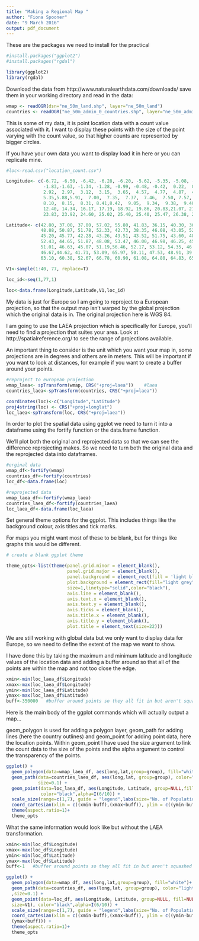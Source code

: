 ```yaml
---
title: "Making a Regional Map "
author: "Fiona Spooner"
date: "9 March 2016"
output: pdf_document
---
```

These are the packages we need to install for the practical

```r
#install.packages("ggplot2")
#install.packages("rgdal")
```


```r
library(ggplot2)
library(rgdal)
```


Download the data from http://www.naturalearthdata.com/downloads/ save them in your working directory and read in the data:

```r
wmap <- readOGR(dsn="ne_50m_land.shp", layer="ne_50m_land")
countries <- readOGR("ne_50m_admin_0_countries.shp", layer="ne_50m_admin_0_countries")
```

This is some of my data, it is point location data with a count value associated with it. I want to display these points with the size of the point varying with the count value, so that higher counts are represented by bigger circles. 

If you have your own data you want to display load it in here or you can replicate mine.

```r
#loc<-read.csv("location_count.csv")

Longitude<- c(-6.72, -6.50, -6.42, -6.28, -6.20, -5.62, -5.35, -5.08, -3.87, -2.92, -2.72,
              -1.83,-1.63, -1.34, -1.28, -0.99, -0.48, -0.42,  0.22,  0.67,  0.84,  2.23,
              2.92,  2.97,  3.12,  3.15,  3.65,  4.57,  4.77,  4.87,  4.93,  5.15,5.15,
              5.35,5.88,5.91,  7.00,  7.35,  7.37,  7.46,  7.50, 7.57,  7.89,  7.92,  8.00,
              8.10,  8.15,  8.31, 8.41,8.42,  9.05,  9.34,  9.38,  9.48,  9.95, 10.20, 12.19,
              12.40, 14.34, 16.17, 17.19, 18.92, 19.86, 20.83,21.07, 21.77, 23.08, 23.13,
              23.83, 23.92, 24.60, 25.02, 25.40, 25.40, 25.47, 26.38, 28.94)

Latitude<- c(42.80, 37.00, 37.00, 57.02, 55.80, 41.83, 36.15, 40.30, 36.83, 55.17, 50.83,
             48.88, 50.87, 51.78, 52.33, 42.73, 38.35, 46.08, 43.05, 52.45, 40.71, 42.39,
             45.20, 45.77, 42.28, 43.26, 43.51, 43.52, 51.75, 43.60, 48.72, 43.47, 52.15,
             52.43, 44.65, 51.87, 48.08, 53.47, 46.00, 46.98, 46.25, 45.42, 53.77, 46.73,
             51.01, 46.63, 45.07, 51.19,56.46, 52.17, 53.12, 54.35, 46.95, 42.60, 46.42,
             46.67,44.62, 41.71, 53.09, 65.97, 50.11, 47.53, 48.91, 39.08, 63.43, 60.48,
             63.10, 60.38, 52.67, 66.78, 60.90, 61.08, 64.80, 64.83, 65.00, 64.75, 44.66)

V1<-sample(1:40, 77, replace=T)

loc_id<-seq(1,77,1)
  
loc<-data.frame(Longitude,Latitude,V1,loc_id)

```


My data is just for Europe so I am going to reproject to a European projection, so that the output map isn't warped by the global projection which the original data is in. The original projection here is WGS 84. 

I am going to use the LAEA projection which is specifically for Europe, you'll need to find a projection that suites your area. Look at http://spatialreference.org/ to see the range of projections available.

An important thing to consider is the unit which you want your map in, some projections are in degrees and others are in meters. This will be important if you want to look at distances, for example if you want to create a buffer around your points.

```r
#reproject to european projection
wmap_laea<- spTransform(wmap, CRS("+proj=laea"))    #laea
countries_laea<-spTransform(countries, CRS("+proj=laea"))

coordinates(loc)<-c("Longitude","Latitude")
proj4string(loc) <- CRS("+proj=longlat")
loc_laea<-spTransform(loc, CRS("+proj=laea"))

```

In order to plot the spatial data using ggplot we need to turn it into a dataframe using the fortify function or the data.frame function.

We'll plot both the original and reprojected data so that we can see the difference reprojecting makes. So we need to turn both the original data and the reprojected data into dataframes.

```r
#orginal data
wmap_df<-fortify(wmap)
countries_df<-fortify(countries)
loc_df<-data.frame(loc)

#reprojected data
wmap_laea_df<-fortify(wmap_laea)
countries_laea_df<-fortify(countries_laea)
loc_laea_df<-data.frame(loc_laea)

```

Set general theme options for the ggplot. This includes things like the background colour, axis titles and tick marks.

For maps you might want most of these to be blank, but for things like graphs this would be different.

```r
# create a blank ggplot theme

theme_opts<-list(theme(panel.grid.minor = element_blank(),
                       panel.grid.major = element_blank(),
                       panel.background = element_rect(fill = 'light blue', colour = NA),
                       plot.background = element_rect(fill="light grey",
                       size=1,linetype="solid",color="black"),
                       axis.line = element_blank(),
                       axis.text.x = element_blank(),
                       axis.text.y = element_blank(),
                       axis.ticks = element_blank(),
                       axis.title.x = element_blank(),
                       axis.title.y = element_blank(),
                       plot.title = element_text(size=22)))

```

We are still working with global data but we only want to display data for Europe, so we need to define the extent of the map we want to show. 

I have done this by taking the maximum and minimum latitude and longitude values of the location data and adding a buffer around so that all of the points are within the map and not too close the edge.

```r
xmin<-min(loc_laea_df$Longitude)
xmax<-max(loc_laea_df$Longitude)
ymin<-min(loc_laea_df$Latitude)
ymax<-max(loc_laea_df$Latitude)
buff<-350000   #buffer around points so they all fit in but aren't squashed in, here in metres 

```


Here is the main body of the ggplot commands which will actually output a map...

geom_polygon is used for adding a polygon layer, geom_path for adding lines (here the country outlines) and geom_point for adding point data, here the location points. Within geom_point I have used the size argument to link the count data to the size of the points and the alpha argument to control the transparency of the points.



```r
ggplot() + 
  geom_polygon(data=wmap_laea_df, aes(long,lat,group=group), fill="white")+
  geom_path(data=countries_laea_df, aes(long,lat, group=group), color="light grey",
            size=0.1) +
  geom_point(data=loc_laea_df, aes(Longitude, Latitude, group=NULL,fill=NULL,size=V1),
             color="black",alpha=I(6/10)) +
  scale_size(range=c(1,7), guide = "legend",labs(size="No. of Populations")) +
  coord_cartesian(xlim = c((xmin-buff),(xmax+buff)), ylim = c((ymin-buff),(ymax+buff))) +
  theme(aspect.ratio=1)+
  theme_opts

```


What the same information would look like but without the LAEA transformation.

```r
xmin<-min(loc_df$Longitude)
xmax<-max(loc_df$Longitude)
ymin<-min(loc_df$Latitude)
ymax<-max(loc_df$Latitude)
buff<-1   #buffer around points so they all fit in but aren't squashed in, here in degrees 

ggplot() + 
  geom_polygon(data=wmap_df, aes(long,lat,group=group), fill="white")+
  geom_path(data=countries_df, aes(long,lat, group=group), color="light grey"
  ,size=0.1) +
  geom_point(data=loc_df, aes(Longitude, Latitude, group=NULL, fill=NULL, 
  size=V1), color="black",alpha=I(6/10)) +
  scale_size(range=c(1,7), guide = "legend",labs(size="No. of Populations")) +
  coord_cartesian(xlim = c((xmin-buff),(xmax+buff)), ylim = c((ymin-buff),
  (ymax+buff))) +
  theme(aspect.ratio=1)+
  theme_opts

```




